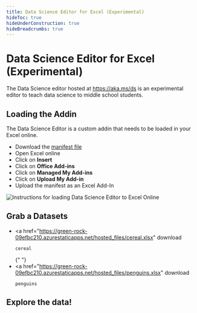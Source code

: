 ```yaml
---
title: Data Science Editor for Excel (Experimental)
hideToc: true
hideUnderConstruction: true
hideBreadcrumbs: true
---
```


# Data Science Editor for Excel (Experimental)

The Data Science editor hosted at https://aka.ms/ds is an experimental editor to teach data science to middle school students.

## Loading the Addin

The Data Science Editor is a custom addin that needs to be loaded in your Excel online.

-   Download the [manifest file](https://green-rock-09efbc210.azurestaticapps.net/hosted_files/hosted_manifest.xml)
-   Open Excel online
-   Click on **Insert**
-   Click on **Office Add-ins**
-   Click on **Managed My Add-ins**
-   Click on **Upload My Add-in**
-   Upload the manifest as an Excel Add-In

![Instructions for loading Data Science Editor to Excel Online](https://green-rock-09efbc210.azurestaticapps.net/hosted_files/uploadAddIn.gif)

## Grab a Datasets

-   <a
        href="https://green-rock-09efbc210.azurestaticapps.net/hosted_files/cereal.xlsx"
        download
    >
        cereal
    </a>{" "}
-   <a
        href="https://green-rock-09efbc210.azurestaticapps.net/hosted_files/penguins.xlsx"
        download
    >
        penguins
    </a>

## Explore the data!
